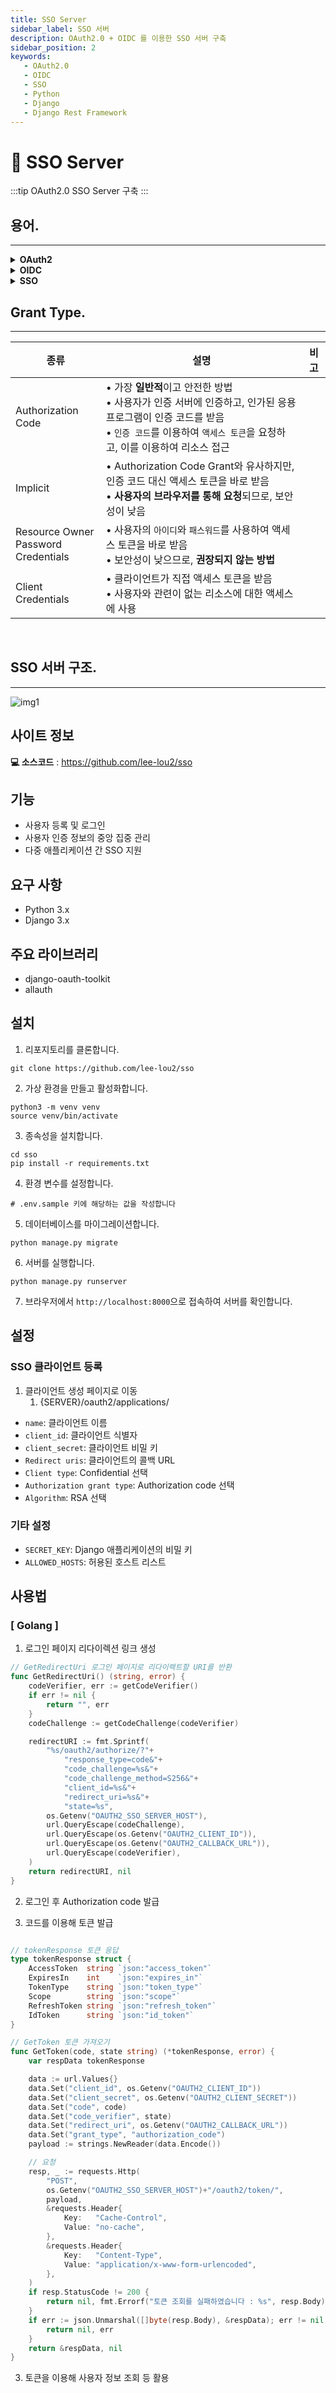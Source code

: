 ```yaml
---
title: SSO Server
sidebar_label: SSO 서버
description: OAuth2.0 + OIDC 를 이용한 SSO 서버 구축
sidebar_position: 2
keywords:
   - OAuth2.0
   - OIDC
   - SSO
   - Python
   - Django
   - Django Rest Framework
---
```



# 🎫 SSO Server

:::tip
OAuth2.0 SSO Server 구축
:::

## 용어.

---

<div className={styles.docsSSOWord}>
    <div>
        <details>
            <summary><strong>OAuth2</strong></summary>
            <div>
                <div>OAuth 2.0은 제3자 애플리케이션이 사용자의 인증 정보 없이 사용자가 보호된 리소스에 접근할 수 있는 권한을 부여하는 프로토콜입니다. 이를 위해 인가 서버가 사용자에게 권한을 요청하고, 사용자가 승인한 후, 인증 코드를 발급합니다. 이 인증 코드를 이용하여 액세스 토큰을 발급하고, 이를 이용하여 보호된 리소스에 접근할 수 있습니다. OAuth 2.0은 여러 가지 권한 부여 방식(grant type)을 지원하며, 그중에서도 가장 일반적이고 안전한 Authorization Code Grant 방식을 사용하는 것이 권장됩니다.</div>
            </div>
        </details>
    </div>
    <div>
        <details>
            <summary><strong>OIDC</strong></summary>
            <div>
                <div>OpenID Connect(OIDC)는 OAuth 2.0 프로토콜을 기반으로 한 사용자 인증 및 인가 프로토콜입니다. OIDC는 OAuth 2.0과 함께 사용되며, 사용자의 정보를 안전하게 보호하고, 클라이언트 애플리케이션이 사용자 인증을 위해 인증 과정을 거칠 수 있도록 지원합니다. OIDC는 기존의 OAuth 2.0 방식에서 사용자 인증을 위한 표준화된 방식을 제공함으로써, 보안성과 편의성을 모두 확보할 수 있도록 합니다.</div>
            </div>
        </details>
    </div>
</div>
<div className={styles.docsSSOWord}>
    <div>
        <details>
            <summary><strong>SSO</strong></summary>
            <div>
                <div>SSO는 Single Sign-On의 약어로, 사용자가 여러 애플리케이션 또는 서비스에 로그인할 때마다 각각 인증을 받는 대신, 한 번의 로그인으로 여러 애플리케이션 또는 서비스에 접근할 수 있도록 하는 인증 방식입니다. SSO를 구현하려면 일반적으로 OAuth 2.0 및 OpenID Connect(OIDC)과 같은 인증 및 인가 프로토콜을 사용합니다.</div>
            </div>
        </details>
    </div>
    <div></div>
</div>

## Grant Type.

---

| 종류                                      | 설명                                                                                                                            | 비고 |
|-----------------------------------------|-------------------------------------------------------------------------------------------------------------------------------|----|
| Authorization Code                      | • 가장 **일반적**이고 안전한 방법     <br/>• 사용자가 인증 서버에 인증하고, 인가된 응용 프로그램이 인증 코드를 받음 <br/>• `인증 코드`를 이용하여 `액세스 토큰`을 요청하고, 이를 이용하여 리소스 접근 |    |
| Implicit                                | • Authorization Code Grant와 유사하지만, 인증 코드 대신 액세스 토큰을 바로 받음 <br/>• **사용자의 브라우저를 통해 요청**되므로, 보안성이 낮음                             |    |
| Resource Owner<br/>Password Credentials | • 사용자의 `아이디`와 `패스워드`를 사용하여 액세스 토큰을 바로 받음 <br/>• 보안성이 낮으므로, **권장되지 않는 방법**                                                     |    |
| Client Credentials                      | • 클라이언트가 직접 액세스 토큰을 받음 <br/>• 사용자와 관련이 없는 리소스에 대한 액세스에 사용                                                                     |    |

<br/>

## SSO 서버 구조.
---

![img1](./img/sso_server.png)

## 사이트 정보

**💻 소스코드** : https://github.com/lee-lou2/sso

## 기능

- 사용자 등록 및 로그인
- 사용자 인증 정보의 중앙 집중 관리
- 다중 애플리케이션 간 SSO 지원

## 요구 사항

- Python 3.x
- Django 3.x

## 주요 라이브러리

- django-oauth-toolkit
- allauth

## 설치

1. 리포지토리를 클론합니다.

```
git clone https://github.com/lee-lou2/sso
```

2. 가상 환경을 만들고 활성화합니다.

```
python3 -m venv venv
source venv/bin/activate
```

3. 종속성을 설치합니다.

```
cd sso
pip install -r requirements.txt
```

4. 환경 변수를 설정합니다.

```
# .env.sample 키에 해당하는 값을 작성합니다
```

5. 데이터베이스를 마이그레이션합니다.

```
python manage.py migrate
```

6. 서버를 실행합니다.

```
python manage.py runserver
```

7. 브라우저에서 `http://localhost:8000`으로 접속하여 서버를 확인합니다.

## 설정

### SSO 클라이언트 등록

1. 클라이언트 생성 페이지로 이동
    1) {SERVER}/oauth2/applications/

- `name`: 클라이언트 이름
- `client_id`: 클라이언트 식별자
- `client_secret`: 클라이언트 비밀 키
- `Redirect uris`: 클라이언트의 콜백 URL
- `Client type`: Confidential 선택
- `Authorization grant type`: Authorization code 선택
- `Algorithm`: RSA 선택

### 기타 설정

- `SECRET_KEY`: Django 애플리케이션의 비밀 키
- `ALLOWED_HOSTS`: 허용된 호스트 리스트

## 사용법

### [ Golang ]

1. 로그인 페이지 리다이렉션 링크 생성

```go
// GetRedirectUri 로그인 페이지로 리다이렉트할 URI를 반환
func GetRedirectUri() (string, error) {
	codeVerifier, err := getCodeVerifier()
	if err != nil {
		return "", err
	}
	codeChallenge := getCodeChallenge(codeVerifier)

	redirectURI := fmt.Sprintf(
		"%s/oauth2/authorize/?"+
			"response_type=code&"+
			"code_challenge=%s&"+
			"code_challenge_method=S256&"+
			"client_id=%s&"+
			"redirect_uri=%s&"+
			"state=%s",
		os.Getenv("OAUTH2_SSO_SERVER_HOST"),
		url.QueryEscape(codeChallenge),
		url.QueryEscape(os.Getenv("OAUTH2_CLIENT_ID")),
		url.QueryEscape(os.Getenv("OAUTH2_CALLBACK_URL")),
		url.QueryEscape(codeVerifier),
	)
	return redirectURI, nil
}
```

2. 로그인 후 Authorization code 발급


3. 코드를 이용해 토큰 발급

```go

// tokenResponse 토큰 응답
type tokenResponse struct {
	AccessToken  string `json:"access_token"`
	ExpiresIn    int    `json:"expires_in"`
	TokenType    string `json:"token_type"`
	Scope        string `json:"scope"`
	RefreshToken string `json:"refresh_token"`
	IdToken      string `json:"id_token"`
}

// GetToken 토큰 가져오기
func GetToken(code, state string) (*tokenResponse, error) {
	var respData tokenResponse

	data := url.Values{}
	data.Set("client_id", os.Getenv("OAUTH2_CLIENT_ID"))
	data.Set("client_secret", os.Getenv("OAUTH2_CLIENT_SECRET"))
	data.Set("code", code)
	data.Set("code_verifier", state)
	data.Set("redirect_uri", os.Getenv("OAUTH2_CALLBACK_URL"))
	data.Set("grant_type", "authorization_code")
	payload := strings.NewReader(data.Encode())

	// 요청
	resp, _ := requests.Http(
		"POST",
		os.Getenv("OAUTH2_SSO_SERVER_HOST")+"/oauth2/token/",
		payload,
		&requests.Header{
			Key:   "Cache-Control",
			Value: "no-cache",
		},
		&requests.Header{
			Key:   "Content-Type",
			Value: "application/x-www-form-urlencoded",
		},
	)
	if resp.StatusCode != 200 {
		return nil, fmt.Errorf("토큰 조회를 실패하였습니다 : %s", resp.Body)
	}
	if err := json.Unmarshal([]byte(resp.Body), &respData); err != nil {
		return nil, err
	}
	return &respData, nil
}
```

3. 토큰을 이용해 사용자 정보 조회 등 활용
